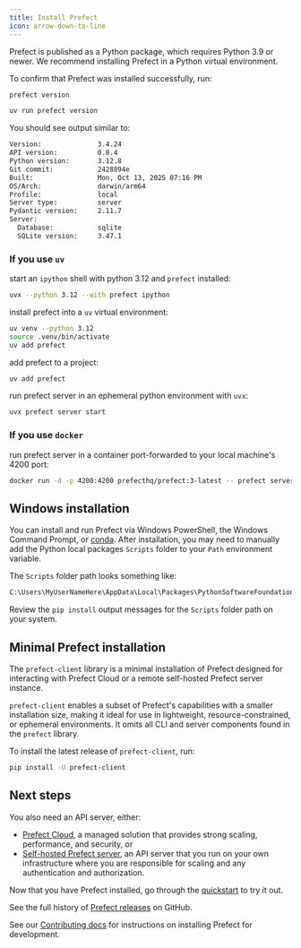 ```yaml
---
title: Install Prefect 
icon: arrow-down-to-line
---
```



Prefect is published as a Python package, which requires Python 3.9 or newer. We recommend installing Prefect in a Python virtual environment. 

<Installation />

To confirm that Prefect was installed successfully, run:

<CodeGroup>

```bash pip
prefect version
```

```bash uv
uv run prefect version
```

</CodeGroup>

You should see output similar to:

```bash
Version:              3.4.24
API version:          0.8.4
Python version:       3.12.8
Git commit:           2428894e
Built:                Mon, Oct 13, 2025 07:16 PM
OS/Arch:              darwin/arm64
Profile:              local
Server type:          server
Pydantic version:     2.11.7
Server:
  Database:           sqlite
  SQLite version:     3.47.1
```

<Accordion title="More commands for power users">


### If you use `uv`

start an `ipython` shell with python 3.12 and `prefect` installed:

```bash
uvx --python 3.12 --with prefect ipython
```

install prefect into a `uv` virtual environment:

```bash
uv venv --python 3.12
source .venv/bin/activate
uv add prefect
```

add prefect to a project:

```bash
uv add prefect
```

run prefect server in an ephemeral python environment with `uvx`:

```bash
uvx prefect server start
```

### If you use `docker`

run prefect server in a container port-forwarded to your local machine's 4200 port:

```bash
docker run -d -p 4200:4200 prefecthq/prefect:3-latest -- prefect server start --host 0.0.0.0
```

</Accordion>

## Windows installation

You can install and run Prefect via Windows PowerShell, the Windows Command Prompt, or [conda](https://docs.conda.io/projects/conda/en/latest/user-guide/install/windows.html). After installation, you may need to manually add the Python local packages `Scripts` folder to your `Path` environment variable.

The `Scripts` folder path looks something like:

```bash
C:\Users\MyUserNameHere\AppData\Local\Packages\PythonSoftwareFoundation.Python.3.11_qbz5n2kfra8p0\LocalCache\local-packages\Python311\Scripts
```

Review the `pip install` output messages for the `Scripts` folder path on your system.

## Minimal Prefect installation

The `prefect-client` library is a minimal installation of Prefect designed for interacting with Prefect Cloud or a remote self-hosted Prefect server instance.

`prefect-client` enables a subset of Prefect's capabilities with a smaller installation size, making it ideal for use in lightweight, resource-constrained, or ephemeral environments.
It omits all CLI and server components found in the `prefect` library.

To install the latest release of `prefect-client`, run:

```bash
pip install -U prefect-client
```

## Next steps

You also need an API server, either:

* [Prefect Cloud](/v3/how-to-guides/cloud/connect-to-cloud/), a managed solution that provides strong scaling, performance, and security, or
* [Self-hosted Prefect server](/v3/concepts/server/), an API server that you run on your own infrastructure where you are responsible for scaling and any authentication and authorization.

Now that you have Prefect installed, go through the [quickstart](/v3/get-started/quickstart/) to try it out.

See the full history of [Prefect releases](https://github.com/PrefectHQ/prefect/releases) on GitHub.

See our [Contributing docs](/contribute/dev-contribute/) for instructions on installing Prefect for development.
